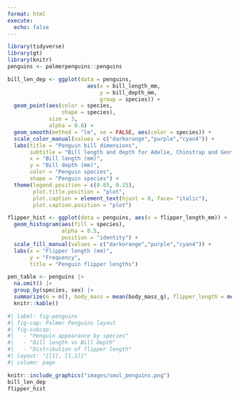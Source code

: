 ```yaml
---
format: html
execute: 
  echo: false
---
```


```r
library(tidyverse)
library(gt)
library(knitr)
penguins <- palmerpenguins::penguins
```

```r
bill_len_dep <- ggplot(data = penguins,
                         aes(x = bill_length_mm,
                             y = bill_depth_mm,
                             group = species)) +
  geom_point(aes(color = species, 
                 shape = species),
             size = 3,
             alpha = 0.8) +
  geom_smooth(method = "lm", se = FALSE, aes(color = species)) +
  scale_color_manual(values = c("darkorange","purple","cyan4")) +
  labs(title = "Penguin bill dimensions",
       subtitle = "Bill length and depth for Adelie, Chinstrap and Gentoo Penguins at Palmer Station LTER",
       x = "Bill length (mm)",
       y = "Bill depth (mm)",
       color = "Penguin species",
       shape = "Penguin species") +
  theme(legend.position = c(0.85, 0.15),
        plot.title.position = "plot",
        plot.caption = element_text(hjust = 0, face= "italic"),
        plot.caption.position = "plot")
```

```r
flipper_hist <- ggplot(data = penguins, aes(x = flipper_length_mm)) +
  geom_histogram(aes(fill = species), 
                 alpha = 0.5, 
                 position = "identity") +
  scale_fill_manual(values = c("darkorange","purple","cyan4")) +
  labs(x = "Flipper length (mm)",
       y = "Frequency",
       title = "Penguin flipper lengths")
```

```r
pen_table <- penguins |> 
  na.omit() |> 
  group_by(species, sex) |> 
  summarize(n = n(), body_mass = mean(body_mass_g), flipper_length = mean(flipper_length_mm)) |> 
  knitr::kable()
```

```r
#| label: fig-penguins
#| fig-cap: Palmer Penguins layout
#| fig-subcap: 
#|   - "Penguin appearance by species"
#|   - "Bill length vs Bill Depth"
#|   - "Distribution of flipper length"
#| layout: "[[1], [1,1]]"
#| column: page

knitr::include_graphics("images/smol_penguins.png")
bill_len_dep
flipper_hist
```

